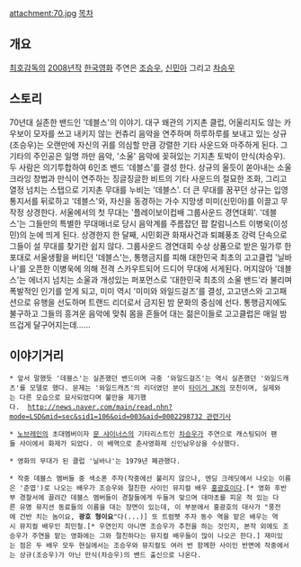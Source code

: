 attachment:70.jpg
[[목차]]
== 개요 ==

[[최호]]감독의 [[2008년]]작 [[한국영화]]
주연은 [[조승우]], [[신민아]] 그리고 [[차승우]]

== 스토리 ==
70년대 실존한 밴드인 '데블스'의 이야기.
대구 왜관의 기지촌 클럽, 어울리지도 않는 카우보이 모자를 쓰고 내키지 않는 컨츄리 음악을 연주하며 하루하루를 보내고 있는 상규(조승우)는 오랜만에 자신의 귀를 의심할 만큼 강렬한 기타 사운드와 마주하게 된다. 그 기타의 주인공은 일명 까만 음악, '소울' 음악에 꽂혀있는 기지촌 토박이 만식(차승우). 두 사람은 의기투합하여 6인조 밴드 '데블스'를 결성 한다.
상규의 울듯이 쏟아내는 소울 크라잉 창법과 만식이 연주하는 징글징글한 비트의 기타 사운드의 절묘한 조화, 그리고 열정 넘치는 스탭으로 기지촌 무대를 누비는 '데블스'. 더 큰 무대를 꿈꾸던 상규는 입영통지서를 뒤로하고 '데블스'와, 자신을 동경하는 가수 지망생 미미(신민아)를 이끌고 무작정 상경한다. 서울에서의 첫 무대는 '플레이보이컵배 그룹사운드 경연대회'. '데블스'는 그들만의 특별한 무대매너로 당시 음악계를 주름잡던 팝 칼럼니스트 이병욱(이성민)의 눈에 띄게 된다.
상경한지 한 달째, 시민회관 화재사건과 퇴폐풍조 강력 단속으로 그들이 설 무대를 찾기란 쉽지 않다. 그룹사운드 경연대회 수상 상품으로 받은 밀가루 한 포대로 서울생활을 버티던 '데블스'는, 통행금지를 피해 대한민국 최초의 고고클럽 '닐바나'를 오픈한 이병욱에 의해 전격 스카우트되어 드디어 무대에 서게된다. 머지않아 '데블스'는 에너지 넘치는 소울과 개성있는 퍼포먼스로 '대한민국 최초의 소울 밴드'라 불리며 폭발적인 인기를 얻게 되고, 미미 역시 '미미와 와일드걸즈'를 결성, 고고댄스와 고고패션으로 유행을 선도하며 트랜드 리더로서 금지된 밤 문화의 중심에 선다. 통행금지에도 불구하고 그들의 흥겨운 음악에 맞춰 몸을 흔들어 대는 젊은이들로 고고클럽은 매일 밤 뜨겁게 달구어지는데……

== 이야기거리 ==

 * 앞서 말했듯 '데블스'는 실존했던 밴드이며 극중 '와일드걸즈'는 역시 실존했던 '와일드캐츠'를 모델로 했다. 문제는 '와일드캐츠'의 리더였던 분이 [[타이거 JK]]의 모친이며, 실제와는 다른 모습으로 묘사되었다며 불만을 제기했다.  [[http://news.naver.com/main/read.nhn?mode=LSD&mid=sec&sid1=106&oid=003&aid=0002298732 관련기사]]

 * [[노브레인]]의 초대멤버이자 [[문 샤이너스]]의 기타리스트인 [[차승우]]가 주연으로 캐스팅되어 팬들 사이에서 화제가 되었다. 이 배역으로 춘사영화제 신인남우상을 수상했다.

 * 영화의 무대가 된 클럽 '닐바나'는 1979년 폐관했다.

 * 작중 데블스 멤버들 중 색소폰 주자(작중에선 불리지 않으나, 엔딩 크레딧에서 나오는 이름은 '준엽')로 나오는 배우가 조승우와 절친한 사이인 뮤지컬 배우 [[홍광호]]이다.[* 영화 후반부 경찰서에 끌려간 데블스 멤버들이 경찰들에게 두들겨 맞으며 대마초를 피운 적 있는 다른 유명 뮤지션 동료들의 이름을 대는 장면이 있는데, 이 부분에서 홍광호의 대사가 "풍전에 건반 치는 놈이요, '''광호 형이요'''"다(...)] 또 트럼펫 주자 동수 역을 맡은 배우는 역시 뮤지컬 배우인 최민철.[* 우연인지 아니면 조승우가 추천을 하는 것인지, 본작 외에도 조승우가 주연을 맡는 영화에는 그와 절친하다는 뮤지컬 배우들이 많이 나오곤 한다.] 재미있는 점은 두 배우 모두 현실에서는 조승우와 뮤지컬도 여러 번 함께한 사이인 반면에 작중에서는 상규(조승우)가 아닌 만식(차승우)의 밴드 출신으로 나온다.
